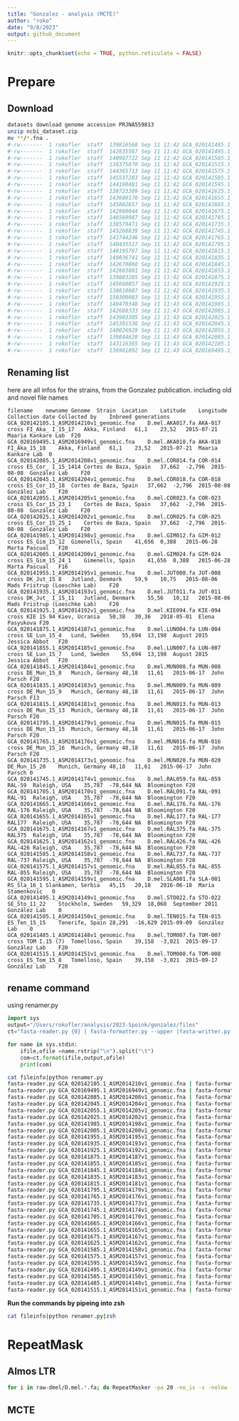```yaml
---
title: "Gonzalez - analysis (MCTE)"
author: "roko"
date: "9/8/2023"
output: github_document
---
```


```r
knitr::opts_chunk$set(echo = TRUE, python.reticulate = FALSE)
```


# Prepare
## Download
```bash
datasets download genome accession PRJNA559813
unzip ncbi_dataset.zip 
mv **/*.fna .
#-rw-------  1 rokofler  staff  139816568 Sep 11 11:42 GCA_020141485.1_ASM2014148v1_genomic.fna
#-rw-------  1 rokofler  staff  142835567 Sep 11 11:42 GCA_020141495.1_ASM2014149v1_genomic.fna
#-rw-------  1 rokofler  staff  140907722 Sep 11 11:42 GCA_020141505.1_ASM2014150v1_genomic.fna
#-rw-------  1 rokofler  staff  138375870 Sep 11 11:42 GCA_020141515.1_ASM2014151v1_genomic.fna
#-rw-------  1 rokofler  staff  144365713 Sep 11 11:42 GCA_020141575.1_ASM2014157v1_genomic.fna
#-rw-------  1 rokofler  staff  145537283 Sep 11 11:42 GCA_020141585.1_ASM2014158v1_genomic.fna
#-rw-------  1 rokofler  staff  144190481 Sep 11 11:42 GCA_020141595.1_ASM2014159v1_genomic.fna
#-rw-------  1 rokofler  staff  138723309 Sep 11 11:42 GCA_020141625.1_ASM2014162v1_genomic.fna
#-rw-------  1 rokofler  staff  143680170 Sep 11 11:42 GCA_020141655.1_ASM2014165v1_genomic.fna
#-rw-------  1 rokofler  staff  145802657 Sep 11 11:42 GCA_020141665.1_ASM2014166v1_genomic.fna
#-rw-------  1 rokofler  staff  142980044 Sep 11 11:42 GCA_020141675.1_ASM2014167v1_genomic.fna
#-rw-------  1 rokofler  staff  146569987 Sep 11 11:42 GCA_020141705.1_ASM2014170v1_genomic.fna
#-rw-------  1 rokofler  staff  138579471 Sep 11 11:42 GCA_020141735.1_ASM2014173v1_genomic.fna
#-rw-------  1 rokofler  staff  145268839 Sep 11 11:42 GCA_020141745.1_ASM2014174v1_genomic.fna
#-rw-------  1 rokofler  staff  141744246 Sep 11 11:42 GCA_020141765.1_ASM2014176v1_genomic.fna
#-rw-------  1 rokofler  staff  140435517 Sep 11 11:42 GCA_020141795.1_ASM2014179v1_genomic.fna
#-rw-------  1 rokofler  staff  140195787 Sep 11 11:42 GCA_020141815.1_ASM2014181v1_genomic.fna
#-rw-------  1 rokofler  staff  149836741 Sep 11 11:42 GCA_020141835.1_ASM2014183v1_genomic.fna
#-rw-------  1 rokofler  staff  142670860 Sep 11 11:42 GCA_020141845.1_ASM2014184v1_genomic.fna
#-rw-------  1 rokofler  staff  142883001 Sep 11 11:42 GCA_020141855.1_ASM2014185v1_genomic.fna
#-rw-------  1 rokofler  staff  139883285 Sep 11 11:42 GCA_020141875.1_ASM2014187v1_genomic.fna
#-rw-------  1 rokofler  staff  145660857 Sep 11 11:42 GCA_020141925.1_ASM2014192v1_genomic.fna
#-rw-------  1 rokofler  staff  138818887 Sep 11 11:42 GCA_020141935.1_ASM2014193v1_genomic.fna
#-rw-------  1 rokofler  staff  150309083 Sep 11 11:43 GCA_020141955.1_ASM2014195v1_genomic.fna
#-rw-------  1 rokofler  staff  140470348 Sep 11 11:43 GCA_020141985.1_ASM2014198v1_genomic.fna
#-rw-------  1 rokofler  staff  142688333 Sep 11 11:43 GCA_020142005.1_ASM2014200v1_genomic.fna
#-rw-------  1 rokofler  staff  143903305 Sep 11 11:43 GCA_020142025.1_ASM2014202v1_genomic.fna
#-rw-------  1 rokofler  staff  145301536 Sep 11 11:43 GCA_020142045.1_ASM2014204v1_genomic.fna
#-rw-------  1 rokofler  staff  140026929 Sep 11 11:43 GCA_020142055.1_ASM2014205v1_genomic.fna
#-rw-------  1 rokofler  staff  139844620 Sep 11 11:43 GCA_020142085.1_ASM2014208v1_genomic.fna
#-rw-------  1 rokofler  staff  143116365 Sep 11 11:43 GCA_020142105.1_ASM2014210v1_genomic.fna
#-rw-------  1 rokofler  staff  136961092 Sep 11 11:43 GCA_020169495.1_ASM2016949v1_genomic.fna
```

## Renaming list
here are all infos for the strains, from the Gonzalez publication. including old and novel file names

```remark
filename	newname	Genome	Strain	Location	Latitude	Longitude	Collection date	Collected by	Inbreed generations
GCA_020142105.1_ASM2014210v1_genomic.fna	D.mel.AKA017.fa	AKA-017	cross FI_Aka_ I_15_17	Akka, Finland	61,1	23,52	2015-07-21	Maaria Kankare Lab	F20
GCA_020169495.1_ASM2016949v1_genomic.fna	D.mel.AKA018.fa	AKA-018	FI_Aka_15_18	Akka, Finland	61,1	23,52	2015-07-21	Maaria Kankare Lab	0
GCA_020142085.1_ASM2014208v1_genomic.fna	D.mel.COR014.fa	COR-014	cross ES_Cor_ I_15_1414	Cortes de Baza, Spain	37,662	-2,796	2015-08-08	González Lab	F20
GCA_020142045.1_ASM2014204v1_genomic.fna	D.mel.COR018.fa	COR-018	cross ES_Cor_15_18	Cortes de Baza, Spain	37,662	-2,796	2015-08-08	González Lab	F20
GCA_020142055.1_ASM2014205v1_genomic.fna	D.mel.COR023.fa	COR-023	cross ES_Cor_15_23_1	Cortes de Baza, Spain	37,662	-2,796	2015-08-08	González Lab	F20
GCA_020142025.1_ASM2014202v1_genomic.fna	D.mel.COR025.fa	COR-025	cross ES_Cor_15_25_1	Cortes de Baza, Spain	37,662	-2,796	2015-08-08	González Lab	F20
GCA_020141985.1_ASM2014198v1_genomic.fna	D.mel.GIM012.fa	GIM-012	cross ES_Gim_15_12	Gimenells, Spain	41,656	0,388	2015-06-28	Marta Pascual	F20
GCA_020142005.1_ASM2014200v1_genomic.fna	D.mel.GIM024.fa	GIM-024	cross ES_Gim_15_24_1	Gimenells, Spain	41,656	0,388	2015-06-28	Marta Pascual	F16
GCA_020141955.1_ASM2014195v1_genomic.fna	D.mel.JUT008.fa	JUT-008	cross DK_Jut_15 8	Jutland, Denmark	59,9	10,75	2015-08-06	Mads Fristrup (Loeschke Lab)	F20
GCA_020141935.1_ASM2014193v1_genomic.fna	D.mel.JUT011.fa	JUT-011	cross DK_Jut_ I_15_11	Jutland, Denmark	55,56	10,12	2015-08-06	Mads Fristrup (Loeschke Lab)	F20
GCA_020141925.1_ASM2014192v1_genomic.fna	D.mel.KIE094.fa	KIE-094	cross KIE 15 94	Kiev, Ucrania	50,38	30,36	2018-05-01	Elena Pasyukova	F20
GCA_020141875.1_ASM2014187v1_genomic.fna	D.mel.LUN004.fa	LUN-004	cross SE_Lun_15_4	Lund, Sweden	55,694	13,198	August 2015	Jessica Abbot	F20
GCA_020141855.1_ASM2014185v1_genomic.fna	D.mel.LUN007.fa	LUN-007	cross SE_Lun_15_7	Lund, Sweden	55,694	13,198	August 2015	Jessica Abbot	F20
GCA_020141845.1_ASM2014184v1_genomic.fna	D.mel.MUN008.fa	MUN-008	cross DE_Mun_15_8	Munich, Germany	48,18	11,61	2015-06-17	John Parsch	F20
GCA_020141835.1_ASM2014183v1_genomic.fna	D.mel.MUN009.fa	MUN-009	cross DE_Mun_15_9	Munich, Germany	48,18	11,61	2015-06-17	John Parsch	F13
GCA_020141815.1_ASM2014181v1_genomic.fna	D.mel.MUN013.fa	MUN-013	cross DE_Mun_15_13	Munich, Germany	48,18	11,61	2015-06-17	John Parsch	F20
GCA_020141795.1_ASM2014179v1_genomic.fna	D.mel.MUN015.fa	MUN-015	cross DE_Mun_15_15	Munich, Germany	48,18	11,61	2015-06-17	John Parsch	F20
GCA_020141765.1_ASM2014176v1_genomic.fna	D.mel.MUN016.fa	MUN-016	cross DE_Mun_15_16	Munich, Germany	48,18	11,61	2015-06-17	John Parsch	F20
GCA_020141735.1_ASM2014173v1_genomic.fna	D.mel.MUN020.fa	MUN-020	DE_Mun_15_20	Munich, Germany	48,18	11,61	2015-06-17	John Parsch	0
GCA_020141745.1_ASM2014174v1_genomic.fna	D.mel.RAL059.fa	RAL-059	RAL-59	Raleigh, USA	35,787	-78,644	NA	Bloomington	F20
GCA_020141705.1_ASM2014170v1_genomic.fna	D.mel.RAL091.fa	RAL-091	RAL-91	Raleigh, USA	35,787	-78,644	NA	Bloomington	F20
GCA_020141665.1_ASM2014166v1_genomic.fna	D.mel.RAL176.fa	RAL-176	RAL-176	Raleigh, USA	35,787	-78,644	NA	Bloomington	F20
GCA_020141655.1_ASM2014165v1_genomic.fna	D.mel.RAL177.fa	RAL-177	RAL177	Raleigh, USA	35,787	-78,644	NA	Bloomington	F20
GCA_020141675.1_ASM2014167v1_genomic.fna	D.mel.RAL375.fa	RAL-375	RAL375	Raleigh, USA	35,787	-78,644	NA	Bloomington	F20
GCA_020141625.1_ASM2014162v1_genomic.fna	D.mel.RAL426.fa	RAL-426	RAL-426	Raleigh, USA	35,787	-78,644	NA	Bloomington	F20
GCA_020141585.1_ASM2014158v1_genomic.fna	D.mel.RAL737.fa	RAL-737	RAL-737	Raleigh, USA	35,787	-78,644	NA	Bloomington	F20
GCA_020141575.1_ASM2014157v1_genomic.fna	D.mel.RAL855.fa	RAL-855	RAL-855	Raleigh, USA	35,787	-78,644	NA	Bloomington	F20
GCA_020141595.1_ASM2014159v1_genomic.fna	D.mel.SLA001.fa	SLA-001	RS_Sla_16_1	Slankamen, Serbia	45,15	20,18	2016-06-18	Maria Stamenkovic	0
GCA_020141495.1_ASM2014149v1_genomic.fna	D.mel.STO022.fa	STO-022	SE_Sto_11_22	Stockholm, Sweden	59,329	18,068	September 2011	González Lab	0
GCA_020141505.1_ASM2014150v1_genomic.fna	D.mel.TEN015.fa	TEN-015	ES_Ten_15_15	Tenerife, Spain	28,291	-16,629	2015-09-09	González Lab	0
GCA_020141485.1_ASM2014148v1_genomic.fna	D.mel.TOM007.fa	TOM-007	cross TOM I.15 (7)	Tomelloso, Spain	39,158	-3,021	2015-09-17	González Lab	F20
GCA_020141515.1_ASM2014151v1_genomic.fna	D.mel.TOM008.fa	TOM-008	cross_ES_Tom_15_8	Tomelloso, Spain	39,158	-3,021	2015-09-17	González Lab	F20
```

## rename command
using renamer.py
```python
import sys
output="/Users/rokofler/analysis/2023-Spoink/gonzalez/files"
ct="fasta-reader.py {0} | fasta-formatter.py --upper |fasta-writter.py > {1}/{2}"

for name in sys.stdin:
    ifile,ofile =name.rstrip("\n").split("\t")
    com=ct.format(ifile,output,ofile)
    print(com)
```

```bash
cat fileinfo|python renamer.py
fasta-reader.py GCA_020142105.1_ASM2014210v1_genomic.fna | fasta-formatter.py --upper |fasta-writter.py > /Users/rokofler/analysis/2023-Spoink/gonzalez/files/D.mel.AKA017.fa
fasta-reader.py GCA_020169495.1_ASM2016949v1_genomic.fna | fasta-formatter.py --upper |fasta-writter.py > /Users/rokofler/analysis/2023-Spoink/gonzalez/files/D.mel.AKA018.fa
fasta-reader.py GCA_020142085.1_ASM2014208v1_genomic.fna | fasta-formatter.py --upper |fasta-writter.py > /Users/rokofler/analysis/2023-Spoink/gonzalez/files/D.mel.COR014.fa
fasta-reader.py GCA_020142045.1_ASM2014204v1_genomic.fna | fasta-formatter.py --upper |fasta-writter.py > /Users/rokofler/analysis/2023-Spoink/gonzalez/files/D.mel.COR018.fa
fasta-reader.py GCA_020142055.1_ASM2014205v1_genomic.fna | fasta-formatter.py --upper |fasta-writter.py > /Users/rokofler/analysis/2023-Spoink/gonzalez/files/D.mel.COR023.fa
fasta-reader.py GCA_020142025.1_ASM2014202v1_genomic.fna | fasta-formatter.py --upper |fasta-writter.py > /Users/rokofler/analysis/2023-Spoink/gonzalez/files/D.mel.COR025.fa
fasta-reader.py GCA_020141985.1_ASM2014198v1_genomic.fna | fasta-formatter.py --upper |fasta-writter.py > /Users/rokofler/analysis/2023-Spoink/gonzalez/files/D.mel.GIM012.fa
fasta-reader.py GCA_020142005.1_ASM2014200v1_genomic.fna | fasta-formatter.py --upper |fasta-writter.py > /Users/rokofler/analysis/2023-Spoink/gonzalez/files/D.mel.GIM024.fa
fasta-reader.py GCA_020141955.1_ASM2014195v1_genomic.fna | fasta-formatter.py --upper |fasta-writter.py > /Users/rokofler/analysis/2023-Spoink/gonzalez/files/D.mel.JUT008.fa
fasta-reader.py GCA_020141935.1_ASM2014193v1_genomic.fna | fasta-formatter.py --upper |fasta-writter.py > /Users/rokofler/analysis/2023-Spoink/gonzalez/files/D.mel.JUT011.fa
fasta-reader.py GCA_020141925.1_ASM2014192v1_genomic.fna | fasta-formatter.py --upper |fasta-writter.py > /Users/rokofler/analysis/2023-Spoink/gonzalez/files/D.mel.KIE094.fa
fasta-reader.py GCA_020141875.1_ASM2014187v1_genomic.fna | fasta-formatter.py --upper |fasta-writter.py > /Users/rokofler/analysis/2023-Spoink/gonzalez/files/D.mel.LUN004.fa
fasta-reader.py GCA_020141855.1_ASM2014185v1_genomic.fna | fasta-formatter.py --upper |fasta-writter.py > /Users/rokofler/analysis/2023-Spoink/gonzalez/files/D.mel.LUN007.fa
fasta-reader.py GCA_020141845.1_ASM2014184v1_genomic.fna | fasta-formatter.py --upper |fasta-writter.py > /Users/rokofler/analysis/2023-Spoink/gonzalez/files/D.mel.MUN008.fa
fasta-reader.py GCA_020141835.1_ASM2014183v1_genomic.fna | fasta-formatter.py --upper |fasta-writter.py > /Users/rokofler/analysis/2023-Spoink/gonzalez/files/D.mel.MUN009.fa
fasta-reader.py GCA_020141815.1_ASM2014181v1_genomic.fna | fasta-formatter.py --upper |fasta-writter.py > /Users/rokofler/analysis/2023-Spoink/gonzalez/files/D.mel.MUN013.fa
fasta-reader.py GCA_020141795.1_ASM2014179v1_genomic.fna | fasta-formatter.py --upper |fasta-writter.py > /Users/rokofler/analysis/2023-Spoink/gonzalez/files/D.mel.MUN015.fa
fasta-reader.py GCA_020141765.1_ASM2014176v1_genomic.fna | fasta-formatter.py --upper |fasta-writter.py > /Users/rokofler/analysis/2023-Spoink/gonzalez/files/D.mel.MUN016.fa
fasta-reader.py GCA_020141735.1_ASM2014173v1_genomic.fna | fasta-formatter.py --upper |fasta-writter.py > /Users/rokofler/analysis/2023-Spoink/gonzalez/files/D.mel.MUN020.fa
fasta-reader.py GCA_020141745.1_ASM2014174v1_genomic.fna | fasta-formatter.py --upper |fasta-writter.py > /Users/rokofler/analysis/2023-Spoink/gonzalez/files/D.mel.RAL059.fa
fasta-reader.py GCA_020141705.1_ASM2014170v1_genomic.fna | fasta-formatter.py --upper |fasta-writter.py > /Users/rokofler/analysis/2023-Spoink/gonzalez/files/D.mel.RAL091.fa
fasta-reader.py GCA_020141665.1_ASM2014166v1_genomic.fna | fasta-formatter.py --upper |fasta-writter.py > /Users/rokofler/analysis/2023-Spoink/gonzalez/files/D.mel.RAL176.fa
fasta-reader.py GCA_020141655.1_ASM2014165v1_genomic.fna | fasta-formatter.py --upper |fasta-writter.py > /Users/rokofler/analysis/2023-Spoink/gonzalez/files/D.mel.RAL177.fa
fasta-reader.py GCA_020141675.1_ASM2014167v1_genomic.fna | fasta-formatter.py --upper |fasta-writter.py > /Users/rokofler/analysis/2023-Spoink/gonzalez/files/D.mel.RAL375.fa
fasta-reader.py GCA_020141625.1_ASM2014162v1_genomic.fna | fasta-formatter.py --upper |fasta-writter.py > /Users/rokofler/analysis/2023-Spoink/gonzalez/files/D.mel.RAL426.fa
fasta-reader.py GCA_020141585.1_ASM2014158v1_genomic.fna | fasta-formatter.py --upper |fasta-writter.py > /Users/rokofler/analysis/2023-Spoink/gonzalez/files/D.mel.RAL737.fa
fasta-reader.py GCA_020141575.1_ASM2014157v1_genomic.fna | fasta-formatter.py --upper |fasta-writter.py > /Users/rokofler/analysis/2023-Spoink/gonzalez/files/D.mel.RAL855.fa
fasta-reader.py GCA_020141595.1_ASM2014159v1_genomic.fna | fasta-formatter.py --upper |fasta-writter.py > /Users/rokofler/analysis/2023-Spoink/gonzalez/files/D.mel.SLA001.fa
fasta-reader.py GCA_020141495.1_ASM2014149v1_genomic.fna | fasta-formatter.py --upper |fasta-writter.py > /Users/rokofler/analysis/2023-Spoink/gonzalez/files/D.mel.STO022.fa
fasta-reader.py GCA_020141505.1_ASM2014150v1_genomic.fna | fasta-formatter.py --upper |fasta-writter.py > /Users/rokofler/analysis/2023-Spoink/gonzalez/files/D.mel.TEN015.fa
fasta-reader.py GCA_020141485.1_ASM2014148v1_genomic.fna | fasta-formatter.py --upper |fasta-writter.py > /Users/rokofler/analysis/2023-Spoink/gonzalez/files/D.mel.TOM007.fa
fasta-reader.py GCA_020141515.1_ASM2014151v1_genomic.fna | fasta-formatter.py --upper |fasta-writter.py > /Users/rokofler/analysis/2023-Spoink/gonzalez/files/D.mel.TOM008.fa
```

**Run the commands by pipeing into zsh**

```bash
cat fileinfo|python renamer.py|zsh
```
# RepeatMask

## Almos LTR
```bash
for i in raw-dmel/D.mel.*.fa; do RepeatMasker -pa 20 -no_is -s -nolow -dir rm/Ltr-v2  -lib seqs/LTR_Almo-v2.fasta $i;done
```

## MCTE

```bash

```



